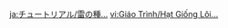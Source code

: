 {{Tutorial
|title    = Electrograna...
|subtitle = Exploration Knowledge
|type     = Adventure
|icon     = Icon Tutorial Combat.png
|about    = Electrograna
|image1   = Tutorial Adventure Electrograna... 1.png
|text1    = These miraculous spirits are called Electrograna. They spawn from the branches of the Thunder Sakura and grant the protection of Electro.
|image2   = Tutorial Adventure Electrograna... 2.png
|text2    = Electrograna have various powers. Carry them with you to {{Color|help|travel rapidly using Thunder Spheres}}, traverse {{Color|help|Thunder Barriers}}, and even withstand {{Color|help|Balethunder}}.
|image3   = Tutorial Adventure Electrograna... 3.png
|text3    = You can offer Electro Sigils to the Sacred Sakura at the Grand Narukami Shrine to enhance Electrogranum strength.<br>Strengthened Electrograna will even aid Travelers they connect with in fighting against their foes.
|sort     = 6114
}}
<noinclude>
<!-- interwikis -->
[[ja:チュートリアル/雷の種…]]
[[vi:Giáo Trình/Hạt Giống Lôi...]]
</noinclude>